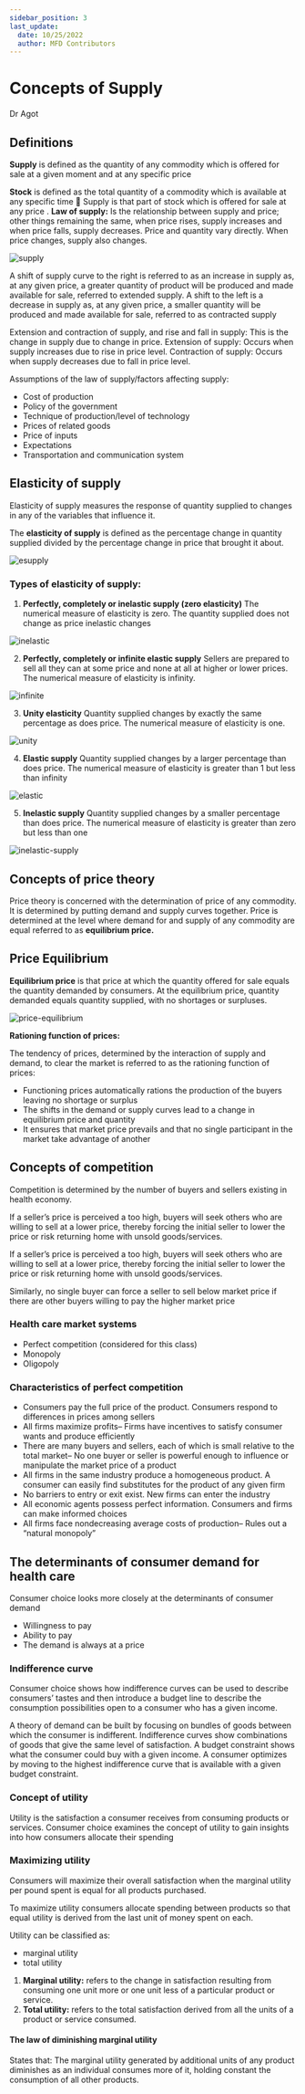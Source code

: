 ```yaml
---
sidebar_position: 3
last_update:
  date: 10/25/2022
  author: MFD Contributors
---
```


# Concepts of Supply

Dr Agot

## Definitions

**Supply** is defined as the quantity of any commodity which is offered for sale at a given moment and at any specific price

**Stock** is defined as the total quantity of a commodity which is available at any specific time  Supply is that part of stock which is offered for sale at any price
.
**Law of supply:** Is the relationship between supply and price; other things remaining the same, when price rises, supply increases and when price falls, supply decreases. Price and quantity vary directly. When price changes, supply also changes.

<div style={{ display: 'flex', justifyContent: 'center' }}>
  <img src="https://i.imgur.com/pWcv1em.png" alt="supply" />
</div>

A shift of supply curve to the right is referred to as an increase in supply as, at any given price, a greater quantity of product will be produced and made available for sale, referred to extended supply. A shift to the left is a decrease in supply as, at any given price, a smaller quantity will be produced and made available for sale, referred to as contracted supply

Extension and contraction of supply, and rise and fall in supply: This is the change in supply due to change in price. Extension of supply: Occurs when supply increases due to rise in price level. Contraction of supply: Occurs when supply decreases due to fall in price level.

Assumptions of the law of supply/factors affecting supply:

- Cost of production
- Policy of the government
- Technique of production/level of technology
- Prices of related goods
- Price of inputs
- Expectations
- Transportation and communication system

## Elasticity of supply

Elasticity of supply measures the response of quantity supplied to changes in any of the variables that influence it.

The **elasticity of supply** is defined as the percentage change in quantity supplied divided by the percentage change in price that brought it about.

<div style={{ display: 'flex', justifyContent: 'center' }}>
  <img src="https://i.imgur.com/IqSQG9a.png" alt="esupply" />
</div>

### Types of elasticity of supply:

1. **Perfectly, completely or inelastic supply (zero elasticity)**
   The numerical measure of elasticity is zero. The quantity supplied does not change as price inelastic changes

<div style={{ display: 'flex', justifyContent: 'center' }}>
  <img src="https://i.imgur.com/GVhQJla.png" alt="inelastic" />
</div>

2. **Perfectly, completely or infinite elastic supply**
   Sellers are prepared to sell all they can at some price and none at all at higher or lower prices. The numerical measure of elasticity is infinity.

<div style={{ display: 'flex', justifyContent: 'center' }}>
  <img src="https://i.imgur.com/2SJWgY4.png" alt="infinite" />
</div>

3. **Unity elasticity**
   Quantity supplied changes by exactly the same percentage as does price. The numerical measure of elasticity is one.

<div style={{ display: 'flex', justifyContent: 'center' }}>
  <img src="https://i.imgur.com/cQChlOb.png" alt="unity" />
</div>

4. **Elastic supply**
   Quantity supplied changes by a larger percentage than does price. The numerical measure of elasticity is greater than 1 but less than infinity

<div style={{ display: 'flex', justifyContent: 'center' }}>
  <img src="https://i.imgur.com/xVLh6z1.png" alt="elastic" />
</div>

5. **Inelastic supply**
   Quantity supplied changes by a smaller percentage than does price. The numerical measure of elasticity is greater than zero but less than one

<div style={{ display: 'flex', justifyContent: 'center' }}>
  <img src="https://i.imgur.com/KIZnCyp.png" alt="inelastic-supply" />
</div>

## Concepts of price theory

Price theory is concerned with the determination of price of any commodity. It is determined by putting demand and supply curves together. Price is determined at the level where demand for and supply of any commodity are equal referred to as **equilibrium price.**

## Price Equilibrium

**Equilibrium price** is that price at which the quantity offered for sale equals the quantity demanded by consumers. At the equilibrium price, quantity demanded equals quantity supplied, with no shortages or surpluses.

<div style={{ display: 'flex', justifyContent: 'center' }}>
  <img
    src="https://i.imgur.com/N3OxCQl.png"
    alt="price-equilibrium"
  />
</div>

**Rationing function of prices:**

The tendency of prices, determined by the interaction of supply and demand, to clear the market is referred to as the rationing function of prices:

- Functioning prices automatically rations the production of
  the buyers leaving no shortage or surplus
- The shifts in the demand or supply curves lead to a change
  in equilibrium price and quantity
- It ensures that market price prevails and that no single
  participant in the market take advantage of another

## Concepts of competition

Competition is determined by the number of buyers and sellers existing in health economy.

If a seller’s price is perceived a too high, buyers will seek others who are willing to sell at a lower price, thereby forcing the initial seller to lower the price or risk returning home with unsold goods/services.

If a seller’s price is perceived a too high, buyers will seek others who are willing to sell at a lower price, thereby forcing the initial seller to lower the price or risk returning home with unsold goods/services.

Similarly, no single buyer can force a seller to sell below market price if there are other buyers willing to pay the higher market price

### Health care market systems

- Perfect competition (considered for this class)
- Monopoly
- Oligopoly

### Characteristics of perfect competition

- Consumers pay the full price of the product. Consumers respond to differences in prices among sellers
- All firms maximize profits– Firms have incentives to satisfy consumer wants and produce efficiently
- There are many buyers and sellers, each of which is small relative to the total market– No one buyer or seller is powerful enough to influence or manipulate the market price of a product
- All firms in the same industry produce a homogeneous product. A consumer can easily find substitutes for the product of any given firm
- No barriers to entry or exit exist. New firms can enter the industry
- All economic agents possess perfect information. Consumers and firms can make informed choices
- All firms face nondecreasing average costs of production– Rules out a “natural monopoly”

## The determinants of consumer demand for health care

Consumer choice looks more closely at the determinants of consumer demand

- Willingness to pay
- Ability to pay
- The demand is always at a price

### Indifference curve

Consumer choice shows how indifference curves can be used to describe consumers’ tastes and then introduce a budget line to describe the consumption possibilities open to a consumer who has a given income.

A theory of demand can be built by focusing on bundles of goods between which the consumer is indifferent. Indifference curves show combinations of goods that give the same level of satisfaction. A budget constraint shows what the consumer could buy with a given income. A consumer optimizes by moving to the highest indifference curve that is available with a given budget constraint.

### Concept of utility

Utility is the satisfaction a consumer receives from consuming products or services. Consumer choice examines the concept of utility to gain insights into how consumers allocate their spending

### Maximizing utility

Consumers will maximize their overall satisfaction when the marginal utility per pound spent is equal for all products purchased.

To maximize utility consumers allocate spending between products so that equal utility is derived from the last unit of money spent on each.

Utility can be classified as:

- marginal utility
- total utility

1. **Marginal utility:** refers to the change in satisfaction resulting from consuming one unit more or one unit less of a particular product or service.
2. **Total utility:** refers to the total satisfaction derived from all the units of a product or service consumed.

#### The law of diminishing marginal utility

States that: The marginal utility generated by additional units of any product diminishes as an individual consumes more of it, holding constant the consumption of all other products.
